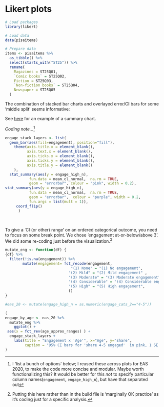 # Likert plots

```r
# Load packages
library(likert)

# Load data
data(pisaitems)

# Prepare data
items <- pisaitems %>%
  as_tibble() %>%
  select(starts_with("ST25")) %>%
  rename(
    Magazines = ST25Q01,
    `Comic books` = ST25Q02,
    Fiction = ST25Q03,
    `Non-fiction books` = ST25Q04,
    Newspaper = ST25Q05
  )
```

The combination of stacked bar charts and overlayed error/CI bars for some 'middle split' seems informative:

See [here]("https://rethinkpriorities.github.io/ea_data_public/eas-engagement.html#summary-charts") for an example of a summary chart.


*Coding note...*^[I 'list a bunch of options' below; I reused these across plots for EAS 2020, to make the code more concise and modular. Maybe worth functionalizing this? It would be better for this *not* to specify particular column names(`engagement`, `engage_high_n`), but have that separated out]  

```r

engage_stack_layers <- list(
  geom_bar(aes(fill=engagement), position="fill"),
    theme(axis.title.x = element_blank(),
          axis.text.x = element_blank(),
          axis.ticks.x = element_blank(),
          axis.ticks.y = element_blank(),
          axis.title.y = element_blank()
    ),
  stat_summary(aes(y = engage_high_n),
           fun.data = mean_cl_normal,  na.rm = TRUE,
           geom = "errorbar", colour = "pink", width = 0.2),
stat_summary(aes(y = engage_high_n),
           fun.data = mean_cl_normal,  na.rm = TRUE,
           geom = "errorbar",  colour = "purple", width = 0.2,
           fun.args = list(mult = 1)),
     coord_flip()
      )

```


\

To give a 'CI (or other) range' on an ordered categorical outcome, you need to focus on some break point. We chose 'engagement at-or-below/above 3'.  We did some re-coding just before the visualization.^[Putting this here rather than in the build file is 'marginally OK practice' as it's coding just for a specific analysis.] 

```r
mutate_eng <- function(df) {
{df} %>%
  filter(!is.na(engagement)) %>%
        mutate(engagement= fct_recode(engagement,
                              "(1) None" = "(1) No engagement",
                             "(2) Mild" = "(2) Mild engagement" ,
                             "(3) Moderate" = "(3) Moderate engagement",
                             "(4) Considerable" = "(4) Considerable engagement",
                             "(5) High" = "(5) High engagement",
                             ))
}
```


```r

#eas_20 <- mutate(engage_high_n = as.numeric(engage_cats_2=="4-5"))

(
engage_by_age <- eas_20 %>%
  mutate_eng %>%
    ggplot() +
 aes(x = fct_rev(age_approx_ranges) ) +
  engage_stack_layers +
    labs(title = "Engagement x 'Age'", x="Age", y="share", 
         caption = "95% CI bars for 'share 4-5 engaged'  in pink, 1 SE in purple")
)
```

